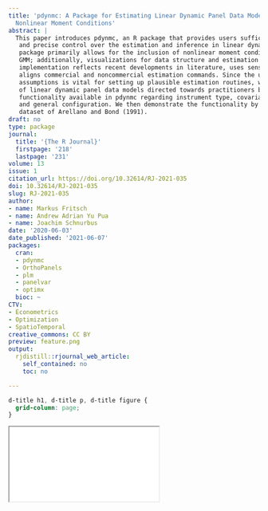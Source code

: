 ```yaml
---
title: 'pdynmc: A Package for Estimating Linear Dynamic Panel Data Models Based on
  Nonlinear Moment Conditions'
abstract: |
  This paper introduces pdynmc, an R package that provides users sufficient flexibility
   and precise control over the estimation and inference in linear dynamic panel data models. The
   package primarily allows for the inclusion of nonlinear moment conditions and the use of iterated
   GMM; additionally, visualizations for data structure and estimation results are provided. The current
   implementation reflects recent developments in literature, uses sensible argument defaults, and
   aligns commercial and noncommercial estimation commands. Since the understanding of the model
   assumptions is vital for setting up plausible estimation routines, we provide a broad introduction
   of linear dynamic panel data models directed towards practitioners before concisely describing the
   functionality available in pdynmc regarding instrument type, covariate type, estimation methodology,
   and general configuration. We then demonstrate the functionality by revisiting the popular firm-level
   dataset of Arellano and Bond (1991).
draft: no
type: package
journal:
  title: '{The R Journal}'
  firstpage: '218'
  lastpage: '231'
volume: 13
issue: 1
citation_url: https://doi.org/10.32614/RJ-2021-035
doi: 10.32614/RJ-2021-035
slug: RJ-2021-035
author:
- name: Markus Fritsch
- name: Andrew Adrian Yu Pua
- name: Joachim Schnurbus
date: '2020-06-03'
date_published: '2021-06-07'
packages:
  cran:
  - pdynmc
  - OrthoPanels
  - plm
  - panelvar
  - optimx
  bioc: ~
CTV:
- Econometrics
- Optimization
- SpatioTemporal
creative_commons: CC BY
preview: feature.png
output:
  rjdistill::rjournal_web_article:
    self_contained: no
    toc: no

---
```


```css
d-title h1, d-title p, d-title figure {
  grid-column: page;
}
```

<div class="l-page">
  <object data="RJ-2021-035.pdf" type="application/pdf" style="height:955px;width:100%">
    <iframe src="RJ-2021-035.pdf"></iframe>
  </object>
</div>
